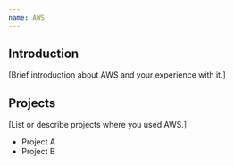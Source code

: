 ```yaml
---
name: AWS
---
```


## Introduction

[Brief introduction about AWS and your experience with it.]

## Projects

[List or describe projects where you used AWS.]
- Project A
- Project B

